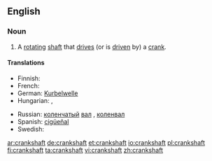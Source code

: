 ==English==

===Noun===
{{en-noun}}

# A [[rotating]] [[shaft]] that [[drive]]s (or is [[driven]] by) a [[crank]].

====Translations====
{{trans-top|a rotating shaft that drives a crank}}
* Finnish: {{t+|fi|kampiakseli}}
* French: {{t+|fr|vilebrequin}}
* German: [[Kurbelwelle]] {{f}}
* Hungarian: {{t|hu|főtengely}}, {{t|hu|forgattyústengely}}
{{trans-mid}}
* Russian: [[коленчатый]] [[вал]] {{m}}, [[коленвал]] {{m}}
* Spanish: [[cigüeñal]]
* Swedish: {{t-|sv|vevaxel|c}}
{{trans-bottom}}

[[ar:crankshaft]]
[[de:crankshaft]]
[[et:crankshaft]]
[[io:crankshaft]]
[[pl:crankshaft]]
[[fi:crankshaft]]
[[ta:crankshaft]]
[[vi:crankshaft]]
[[zh:crankshaft]]